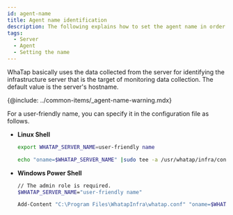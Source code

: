 ```yaml
---
id: agent-name
title: Agent name identification
description: The following explains how to set the agent name in order to identify the monitoring target.
tags:
  - Server
  - Agent
  - Setting the name
---
```


WhaTap basically uses the data collected from the server for identifying the infrastructure server that is the target of monitoring data collection. The default value is the server's hostname.

{@include: ../common-items/_agent-name-warning.mdx}

For a user-friendly name, you can specify it in the configuration file as follows.

-   **Linux Shell**

    ```bash title=SH
    export WHATAP_SERVER_NAME=user-friendly name

    echo "oname=$WHATAP_SERVER_NAME" |sudo tee -a /usr/whatap/infra/conf/whatap.conf
    ```

-   **Windows Power Shell** 

    ```bash title=SH
    // The admin role is required.
    $WHATAP_SERVER_NAME="user-friendly name"

    Add-Content "C:\Program Files\WhatapInfra\whatap.conf" "oname=$WHATAP_SERVER_NAME"
    ```
